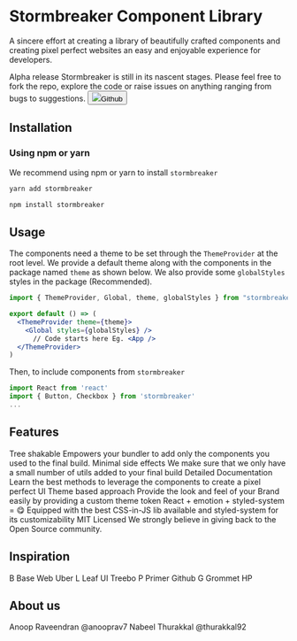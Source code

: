 

<Meta title="welcome/Stormbreaker" decorators={defaultDecoratorArr}/>

# Stormbreaker Component Library

A sincere effort at creating a library of beautifully crafted components and creating pixel perfect websites an easy and enjoyable experience for developers. 

<BoxDoc pt={4} />

<Container gap={15}>
  <Grid span={6}>
    <BoxDoc p={4} borderRadius={4} style={{
      boxShadow: "0 8px 20px rgba(143,168,191,.35)"
    }}>
      <Text variant="h4" fontWeight="bold">Alpha release</Text>
      <Text variant="body2" pt={3} color="mono" fontWeight="light"> Stormbreaker is still in its nascent stages. Please feel free to fork the repo, explore the code or raise issues on anything ranging from bugs to suggestions.</Text>
      <Box pt={6}/>
      <Button appearance="primary" href='https://github.com/anooprav7/stormbreaker-cl' target="_blank"><img src={githubIcon} style={{width: 16, height: 16, marginRight: 8}}/>Github</Button>
    </BoxDoc>
  </Grid>
</Container>

<BoxDoc pt={15} />

  
## Installation

<BoxDoc pt={10} />

### Using npm or yarn

We recommend using npm or yarn to install `stormbreaker`

```js dark
yarn add stormbreaker

```


```js dark
npm install stormbreaker

```

## Usage

<BoxDoc pt={2} />

The components need a theme to be set through the `ThemeProvider` at the root level. We provide a default theme along with the components in the package named `theme` as shown below.
We also provide some `globalStyles` styles in the package (Recommended).

```jsx padded dark
import { ThemeProvider, Global, theme, globalStyles } from "stormbreaker"

export default () => (
  <ThemeProvider theme={theme}>
    <Global styles={globalStyles} />
      // Code starts here Eg. <App />
  </ThemeProvider>
)
```

Then, to include components from `stormbreaker`

```js dark
import React from 'react'
import { Button, Checkbox } from 'stormbreaker'
...

```

<BoxDoc pt={5} />

## Features

<BoxDoc pt={10} />

<Container gap={10}>
  <Grid span={4}>
    <BoxDoc borderRadius={4} bg='primary100' overflow="hidden" style={{
      boxShadow: "0 8px 20px rgba(143,168,191,.35)"
    }}>
      <BoxDoc height={125} bg="mono100"/>
      <Text color="mono900" fontWeight="bold" variant="body1" pt={3} pb={1} px={3}>Tree shakable</Text>
      <Text color="mono700" fontWeight="light" variant="body1"  pb={3} px={3}>Empowers your bundler to add only the components you used to the final build.</Text>
    </BoxDoc>
  </Grid>
  <Grid span={4}>
    <BoxDoc style={{
      boxShadow: "0 8px 20px rgba(143,168,191,.35)"
    }} borderRadius={4} bg='success100' overflow="hidden">
      <BoxDoc height={125} bg="mono100"/>
      <Text color="mono900" fontWeight="bold" variant="body1" pt={3} pb={1} px={3}>Minimal side effects</Text>
      <Text color="mono700" fontWeight="light" variant="body1"  pb={3} px={3}>We make sure that we only have a small number of utils added to your final build</Text>
    </BoxDoc>
  </Grid>
  <Grid span={4}>
    <BoxDoc style={{
      boxShadow: "0 8px 20px rgba(143,168,191,.35)"
    }} borderRadius={4} bg='warning100' overflow="hidden">
      <BoxDoc height={125} bg="mono100"/>
      <Text color="mono900" fontWeight="bold" variant="body1" pt={3} pb={1} px={3}>Detailed Documentation</Text>
      <Text color="mono700" fontWeight="light" variant="body1"  pb={3} px={3}>Learn the best methods to leverage the components to create a pixel perfect UI</Text>
    </BoxDoc>
  </Grid>
</Container>
<Container gap={10} pt={4}>
  <Grid span={4}>
    <BoxDoc borderRadius={4} bg='accent100' overflow="hidden" style={{
      boxShadow: "0 8px 20px rgba(143,168,191,.35)"
    }}>
      <BoxDoc height={125} bg="mono100"/>
      <Text color="mono900" fontWeight="bold" variant="body1" pt={3} pb={1} px={3}>Theme based approach</Text>
      <Text color="mono700" fontWeight="light" variant="body1"  pb={3} px={3}>Provide the look and feel of your Brand easily by providing a custom theme token</Text>
    </BoxDoc>
  </Grid>
  <Grid span={4}>
    <BoxDoc style={{
      boxShadow: "0 8px 20px rgba(143,168,191,.35)"
    }} borderRadius={4} bg='error100' overflow="hidden">
      <BoxDoc height={125} bg="mono100" />
      <Text color="mono900" fontWeight="bold" variant="body1" pt={3} pb={1} px={3}>React + emotion + styled-system = &#128523;</Text>
      <Text color="mono700" fontWeight="light" variant="body1"  pb={3} px={3}>Equipped with the best CSS-in-JS lib available and styled-system for its customizability</Text>
    </BoxDoc>
  </Grid>
  <Grid span={4}>
    <BoxDoc style={{
      boxShadow: "0 8px 20px rgba(143,168,191,.35)"
    }} borderRadius={4} bg='primary100' overflow="hidden">
      <BoxDoc height={125} bg="mono100"/>
      <Text color="mono900" fontWeight="bold" variant="body1" pt={3} pb={1} px={3}>MIT Licensed</Text>
      <Text color="mono700" fontWeight="light" variant="body1"  pb={3} px={3}>We strongly believe in giving back to the Open Source community.</Text>
    </BoxDoc>
  </Grid>
</Container>
<BoxDoc pt={15} />



<!-- ## Themes -->


## Inspiration

<BoxDoc pt={10} />

<Container gap={20}>
  <Grid span={6}>
    <BoxDoc display="flex" href="https://baseweb.design/" target="_blank" style={{
      boxShadow: "0 8px 20px rgba(143,168,191,.35)"
    }} borderRadius={4} p={3} mb={5}>
      <BoxDoc  height={50} width={50} display="flex" alignItems="center" justifyContent="center" borderRadius={4} color="white" bg="primary800">B</BoxDoc>
      <BoxDoc display="flex" justifyContent="center" flexDirection="column" pl={3}>
        <Text variant="body1" fontWeight="bold" color="mono800">Base Web</Text>
        <Text variant="body1" color="mono400">Uber</Text>
      </BoxDoc>
    </BoxDoc>
  </Grid>
  <Grid span={6}>
    <BoxDoc display="flex" href="https://leaf-ui.treebo.com/" target="_blank" style={{
      boxShadow: "0 8px 20px rgba(143,168,191,.35)"
    }} borderRadius={4} p={3} mb={5}>
      <BoxDoc  height={50} width={50} display="flex" alignItems="center" justifyContent="center" borderRadius={4} bg="success600" color="white">L</BoxDoc>
      <BoxDoc display="flex" justifyContent="center" flexDirection="column" pl={3}>
        <Text variant="body1" fontWeight="bold" color="mono800">Leaf UI</Text>
        <Text variant="body1" color="mono400">Treebo</Text>
      </BoxDoc>
    </BoxDoc>
  </Grid>
  <Grid span={6}>
    <BoxDoc display="flex" href="https://primer.style/components/" target="_blank" style={{
      boxShadow: "0 8px 20px rgba(143,168,191,.35)"
    }} borderRadius={4} p={3} mb={5}>
      <BoxDoc  height={50} width={50} display="flex" alignItems="center" justifyContent="center" borderRadius={4} bg="mono900" color="white">P</BoxDoc>
      <BoxDoc display="flex" justifyContent="center" flexDirection="column" pl={3}>
        <Text variant="body1" fontWeight="bold" color="mono800">Primer</Text>
        <Text variant="body1" color="mono400">Github</Text>
      </BoxDoc>
    </BoxDoc>
  </Grid>
  <Grid span={6}>
    <BoxDoc display="flex" href="https://v2.grommet.io/" target="_blank" style={{
      boxShadow: "0 8px 20px rgba(143,168,191,.35)"
    }} borderRadius={4} p={3} mb={5}>
      <BoxDoc  height={50} width={50} display="flex" alignItems="center" justifyContent="center" borderRadius={4} bg="accent500" color="white">G</BoxDoc>
      <BoxDoc display="flex" justifyContent="center" flexDirection="column" pl={3}>
        <Text variant="body1" fontWeight="bold" color="mono800">Grommet</Text>
        <Text variant="body1" color="mono400">HP</Text>
      </BoxDoc>
    </BoxDoc>
  </Grid>
</Container>
<BoxDoc pt={15} />

## About us

<BoxDoc pt={10}/>
<Container gap={10} justifyContent="center">
  <Grid span={4}>
    <BoxDoc display="flex" flexDirection="column" alignItems="center">
      <Avatar border="5px solid" borderColor="white" size={44} rounded src="https://avatars1.githubusercontent.com/u/14026683?s=400&u=f79f736f8a34e916fd7f8ae0eed879fca797170d&v=4" 
      style={{
        boxShadow: "0 8px 20px rgba(143,168,191,.35)"
      }}/>
      <BoxDoc pt={5}/>
      <Text variant="h4" fontWeight="bold" color="mono900">Anoop Raveendran</Text>
      <BoxDoc pt={1}/>
      <Text variant="body2" target="_blank" href="https://github.com/anooprav7" color="mono">@anooprav7</Text>
      <BoxDoc pt={10}/>
  </BoxDoc>
  </Grid>
  <Grid span={4}>
    <BoxDoc display="flex" flexDirection="column" alignItems="center">
      <Avatar  border="5px solid" borderColor="white" size={44} rounded src="https://avatars2.githubusercontent.com/u/16625733?s=400&u=0dfb1390a9f36180cc641041465e534f74121154&v=4" 
      style={{
        boxShadow: "0 8px 20px rgba(143,168,191,.35)"
      }}/>
      <BoxDoc pt={5}/>
      <Text variant="h4" fontWeight="bold" color="mono900">Nabeel Thurakkal</Text>
      <BoxDoc pt={1}/>
      <Text variant="body2" target="_blank" href="https://github.com/thurakkal92" color="mono">@thurakkal92</Text>
      <BoxDoc pt={10}/>
  </BoxDoc>
  </Grid>
</Container>
